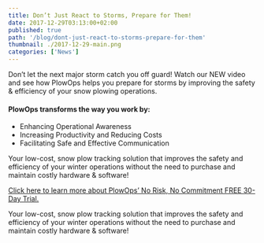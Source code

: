 ```yaml
---
title: Don’t Just React to Storms, Prepare for Them!
date: 2017-12-29T03:13:00+02:00
published: true
path: '/blog/dont-just-react-to-storms-prepare-for-them'
thumbnail: ./2017-12-29-main.png
categories: ['News']
---
```


Don’t let the next major storm catch you off guard! Watch our NEW video and see how PlowOps helps you prepare for storms by improving the safety & efficiency of your snow plowing operations.

#### PlowOps transforms the way you work by:

- Enhancing Operational Awareness
- Increasing Productivity and Reducing Costs
- Facilitating Safe and Effective Communication

Your low-cost, snow plow tracking solution that improves the safety and efficiency of your winter operations without the need to purchase and maintain costly hardware & software!

<p>
  <a class="link--text" href="https://plowops.com/contact">
    Click here to learn more about PlowOps’ No Risk, No Commitment FREE 30-Day
    Trial.
  </a>
</p>

Your low-cost, snow plow tracking solution that improves the safety and efficiency of your winter operations without the need to purchase and maintain costly hardware & software!
